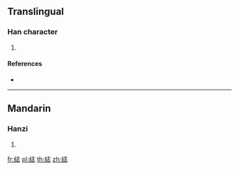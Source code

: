 {{character info/new}}
==Translingual==

===Han character===
{{Han char|rn=120|rad=糸|as=07|sn=13|four=|canj=VFGP}}

# {{defn|Han|sort=糸07}}

====References====
* {{Han ref|kx=0926.020|dkj=27510|dj=1362.020|hdz=53401.050|uh=7D95|ud=32149}}

----

==Mandarin==

===Hanzi===
{{cmn-hanzi|pin=[[zhī]] ([[zhi1]])|wg=chih<sup>1</sup>}}

# {{defn|lang=cmn|sort=糸07}}

[[fr:綕]]
[[pl:綕]]
[[th:綕]]
[[zh:綕]]